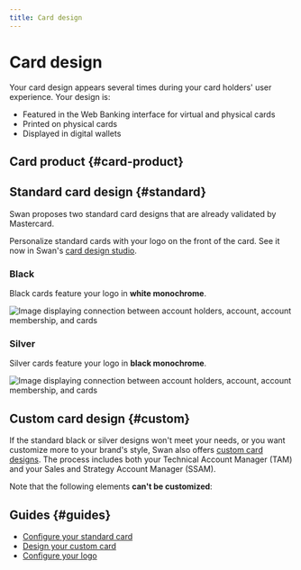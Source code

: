 ```yaml
---
title: Card design
---
```


# Card design

Your card design appears several times during your card holders' user experience.
Your design is:

- Featured in the Web Banking interface for virtual and physical cards
- Printed on physical cards
- Displayed in digital wallets

## Card product {#card-product}


<CardProductExplanation />

## Standard card design {#standard}

Swan proposes two standard card designs that are already validated by Mastercard.

Personalize standard cards with your logo on the front of the card.
See it now in Swan's [card design studio](https://swan-io.github.io/card-design-studio/).

### Black

Black cards feature your logo in **white monochrome**.

![Image displaying connection between account holders, account, account membership, and cards](../../../images/topics/cards/cards-design-standard-black.png)

### Silver

Silver cards feature your logo in **black monochrome**.

![Image displaying connection between account holders, account, account membership, and cards](../../../images/topics/cards/cards-design-standard-silver.png)

## Custom card design {#custom}

If the standard black or silver designs won't meet your needs, or you want customize more to your brand's style, Swan also offers [custom card designs](./guide-custom.mdx).
The process includes both your Technical Account Manager (TAM) and your Sales and Strategy Account Manager (SSAM).


<CustomCardDesign />

Note that the following elements **can't be customized**:


<CustomCardLockedElements />


## Guides {#guides}

- [Configure your standard card](./guide-standard.mdx)
- [Design your custom card](./guide-custom.mdx)
- [Configure your logo](./guide-logo.mdx)